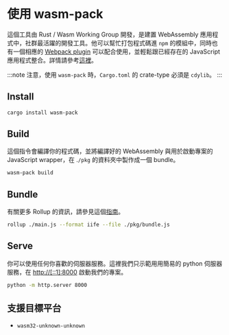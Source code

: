 # 使用 wasm-pack

這個工具由 Rust / Wasm Working Group 開發，是建置 WebAssembly 應用程式中，社群最活躍的開發工具。他可以幫忙打包程式碼進 `npm` 的模組中，同時也有一個相應的 [Webpack plugin](https://github.com/wasm-tool/wasm-pack-plugin) 可以配合使用，並輕鬆跟已經存在的 JavaScript 應用程式整合。詳情請參考[這裡](https://rustwasm.github.io/docs/wasm-pack/introduction.html)。

:::note
注意，使用 `wasm-pack` 時，`Cargo.toml` 的 crate-type 必須是 `cdylib`。
:::

## Install

```bash
cargo install wasm-pack
```

## Build

這個指令會編譯你的程式碼，並將編譯好的 WebAssembly 與用於啟動專案的 JavaScript wrapper，在 .`/pkg` 的資料夾中製作成一個 bundle。

```bash
wasm-pack build
```

## Bundle

有關更多 Rollup 的資訊，請參見這個[指南](https://rollupjs.org/guide/en/#quick-start)。

```bash
rollup ./main.js --format iife --file ./pkg/bundle.js
```

## Serve

你可以使用任何你喜歡的伺服器服務。這裡我們只示範用用簡易的 python 伺服器服務，在 [http://\[::1\]:8000](http://[::1]:8000) 啟動我們的專案。

```bash
python -m http.server 8000
```

## 支援目標平台

-   `wasm32-unknown-unknown`
